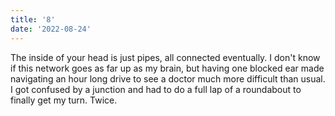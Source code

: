 ```yaml
---
title: '8'
date: '2022-08-24'
---
```


The inside of your head is just pipes, all connected eventually. I don't know if this network goes as far up as my brain, but having one blocked ear made navigating an hour long drive to see a doctor much more difficult than usual. I got confused by a junction and had to do a full lap of a roundabout to finally get my turn. Twice.
